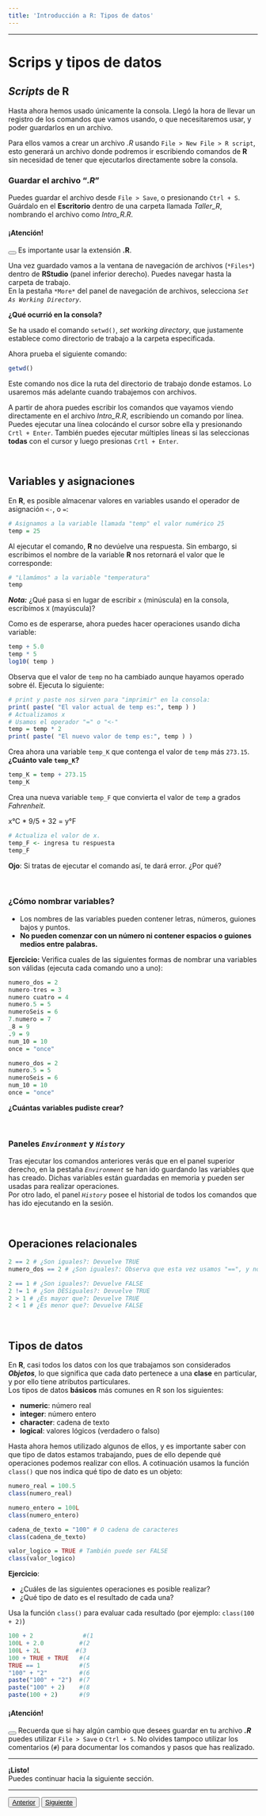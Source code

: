 ```yaml
---
title: 'Introducción a R: Tipos de datos'
---
```

***
# Scrips y tipos de datos

## *Scripts* de R

Hasta ahora hemos usado únicamente la consola. Llegó la hora de llevar un registro de los comandos que vamos usando, o que necesitaremos usar, y poder guardarlos en un archivo.

Para ellos vamos a crear un archivo *.R* usando `File > New File > R script`, esto generará un archivo donde podremos ir escribiendo comandos de **R** sin necesidad de tener que ejecutarlos directamente sobre la consola.

### Guardar el archivo "*.R*"
Puedes guardar el archivo desde `File > Save`, o presionando `Ctrl + S`. Guárdalo en el **Escritorio** dentro de una carpeta llamada *Taller_R*, nombrando el archivo como *Intro_R.R*. 

<div class="alert alert-dismissible alert-danger">
<h4 class="alert-heading">¡Atención!</h4>
  <button type="button" class="close" data-dismiss="alert"></button>
  Es importante usar la extensión <strong>.R</strong>.
</div>

Una vez guardado vamos a la ventana de navegación de archivos (`*Files*`) dentro de **RStudio** (panel inferior derecho). Puedes navegar hasta la carpeta de trabajo.  
En la pestaña `*More*` del panel de navegación de archivos, selecciona *`Set As Working Directory`*.

**¿Qué ocurrió en la consola?**

[Se ha usado el comando `setwd()`, *set working directory*, que justamente establece como directorio de trabajo a la carpeta especificada.]{.spoiler}

Ahora prueba el siguiente comando:

```r
getwd()
```

Este comando nos dice la ruta del directorio de trabajo donde estamos. Lo usaremos más adelante cuando trabajemos con archivos.

A partir de ahora puedes escribir los comandos que vayamos viendo directamente en el archivo *Intro_R.R*, escribiendo un comando por línea.  
Puedes ejecutar una línea colocándo el cursor sobre ella y presionando `Crtl + Enter`. También puedes ejecutar múltiples líneas si las seleccionas **todas** con el cursor y luego presionas `Crtl + Enter`.

<br>

## Variables y asignaciones

En **R**, es posible almacenar valores en variables usando el operador de asignación `<-`, o `=`: 
```r
# Asignamos a la variable llamada "temp" el valor numérico 25
temp = 25
```
Al ejecutar el comando, **R** no devúelve una respuesta. Sin embargo, si escribimos el nombre de la variable **R** nos retornará el valor que le corresponde:
```r
# "Llamámos" a la variable "temperatura"
temp
```

**_Nota:_** ¿Qué pasa si en lugar de escribir `x` (minúscula) en la consola, escribímos `X` (mayúscula)?


Como es de esperarse, ahora puedes hacer operaciones usando dicha variable:
```r
temp + 5.0
temp * 5
log10( temp )
```

Observa que el valor de `temp` no ha cambiado aunque hayamos operado sobre él. Ejecuta lo siguiente:
```r
# print y paste nos sirven para "imprimir" en la consola:
print( paste( "El valor actual de temp es:", temp ) )
# Actualizamos x
# Usamos el operador "=" o "<-"
temp = temp * 2 
print( paste( "El nuevo valor de temp es:", temp ) )
```

Crea ahora una variable `temp_K` que contenga el valor de `temp` más `273.15`. **¿Cuánto vale `temp_K`?**
```r
temp_K = temp + 273.15
temp_K
```

Crea una nueva variable `temp_F` que convierta el valor de `temp` a grados *Fahrenheit*.

[ x°C * 9/5 + 32 = y°F]{.spoiler}

```r
# Actualiza el valor de x.
temp_F <- ingresa tu respuesta
temp_F
```

**Ojo**: Si tratas de ejecutar el comando así, te dará error. ¿Por qué?

<br>

### ¿Cómo nombrar variables?

* Los nombres de las variables pueden contener letras, números, guiones bajos y puntos. 
* **No pueden comenzar con un número ni contener espacios o guiones medios entre palabras.**  

**Ejercicio:** Verifica cuales de las siguientes formas de nombrar una variables son válidas (ejecuta cada comando uno a uno):
```r
numero_dos = 2
numero-tres = 3
numero cuatro = 4
numero.5 = 5
numeroSeis = 6
7.numero = 7
_8 = 9
.9 = 9
num_10 = 10
once = "once"
```

```r
numero_dos = 2
numero.5 = 5
numeroSeis = 6
num_10 = 10
once = "once"
```

**¿Cuántas variables pudiste crear?**

<br>

### Paneles *`Environment`* y *`History`*
Tras ejecutar los comandos anteriores verás que en el panel superior derecho, en la pestaña *`Environment`* se han ido guardando las variables que has creado. Dichas variables están guardadas en memoria y pueden ser usadas para realizar operaciones.  
Por otro lado, el panel *`History`* posee el historial de todos los comandos que has ido ejecutando en la sesión.

<br>

## Operaciones relacionales

```r
2 == 2 # ¿Son iguales?: Devuelve TRUE
numero_dos == 2 # ¿Son iguales?: Observa que esta vez usamos "==", y no "="

2 == 1 # ¿Son iguales?: Devuelve FALSE
2 != 1 # ¿Son DESiguales?: Devuelve TRUE
2 > 1 # ¿Es mayor que?: Devuelve TRUE
2 < 1 # ¿Es menor que?: Devuelve FALSE
```

<br>

## Tipos de datos

En **R**, casi todos los datos con los que trabajamos son considerados **_Objetos_**, lo que significa que cada dato pertenece a una **clase** en particular, y por ello tiene atributos particulares.  
Los tipos de datos **básicos** más comunes en R son los siguientes:

* **numeric**: número real
* **integer**: número entero
* **character**: cadena de texto
* **logical**: valores lógicos (verdadero o falso)

Hasta ahora hemos utilizado algunos de ellos, y es importante saber con que tipo de datos estamos trabajando, pues de ello depende qué operaciones podemos realizar con ellos. A cotinuación usamos la función `class()` que nos indica qué tipo de dato es un objeto:

```r
numero_real = 100.5
class(numero_real)
```

```r
numero_entero = 100L
class(numero_entero)
```

```r
cadena_de_texto = "100" # O cadena de caracteres
class(cadena_de_texto)
```

```r
valor_logico = TRUE # También puede ser FALSE
class(valor_logico)
```

**Ejercicio**: 

- ¿Cuáles de las siguientes operaciones es posible realizar?
- ¿Qué tipo de dato es el resultado de cada una?

Usa la función `class()` para evaluar cada resultado (por ejemplo: `class(100 + 2)`)

```r
100 + 2				 #(1
100L + 2.0		   	#(2
100L + 2L		   #(3
100 + TRUE + TRUE	#(4
TRUE == 1			#(5
"100" + "2"		  	#(6
paste("100" + "2")	#(7
paste("100" + 2) 	#(8
paste(100 + 2)		#(9
```

<div class="alert alert-dismissible alert-success">
<h4 class="alert-heading">¡Atención!</h4>
  <button type="button" class="close" data-dismiss="alert"></button>
  Recuerda que si hay algún cambio que desees guardar en tu archivo _**.R**_ puedes utilizar `File > Save` o `Ctrl + S`. No olvides tampoco utilizar los comentarios (`#`) para documentar los comandos y pasos que has realizado.
</div>

***

**¡Listo!**  
Puedes continuar hacia la siguiente sección.

***

<button type="button" class="btn btn-primary pull-left">
  <a href="./intro_R_p1.html" style="color:inherit"> Anterior </a>
</button>

<button type="button" class="btn btn-primary pull-right">
  <a href="./intro_R_p3.html" style="color:inherit"> Siguiente </a>
</button>

